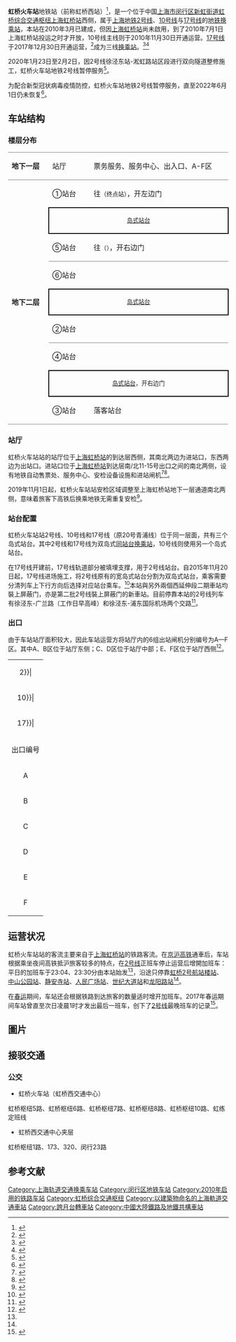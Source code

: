 {{About|[[上海地铁|上海地铁]]车站|[[中国铁路|中国铁路]]车站|上海虹桥站}}
{{NoteTA |G1=Railway |G2=Transport}}
{{Infobox station
|name = 虹桥火车站
|eng_name = Hongqiao Railway Station
|symbol_right =
|linecolour = {{上海地铁颜色|2|yes}}
|linecolour2 = {{上海地铁颜色|10|yes}}
|linecolour3 = {{上海地铁颜色|17|yes}}
|image = Hongqiao Railway Station Station Line 10 Platform.jpg
|caption = 虹桥火车站站10号线站台
|other_name = 
|country = {{PRC}}
|borough = [[上海市|上海市]][[闵行区|闵行区]][[新虹街道|新虹街道]]
|address = [[虹桥综合交通枢纽|虹桥综合交通枢纽]]地下[[上海虹桥站|上海虹桥站]]西侧
|coordinates = {{coord|31|11|45|N|121|18|29|E|type:railwaystation}}
|elevation = 
|owned = [[上海申通地铁集团|上海申通地铁集团]]
|operator = [[上海地铁|上海地铁]]
|lines = {{上海地铁线路名|2|SL}}<br/>{{上海地铁线路名|10|SL}}<br/>{{上海地铁线路名|17|SL}}
|distance = 
|platform = {{上海地铁线路名|2|S}}、{{上海地铁线路名|17|S}}：2個[[島式月台|島式月台]]<br/>{{上海地铁线路名|10|S}}：1個[[島式月台|島式月台]]
|tracks = 6条
|bus_routes = 
|bus_stands = 
|connections = {{rint|cn|rail}} [[上海虹桥站|上海虹桥站]]<br/>{{rint|bus|1}} 上海虹桥客运西站
|structure = 地下车站
|hall = 地下站厅
|depth = 
|levels = 
|interchange = 站厅换乘、站台换乘
|exits = 6个
|architect = 
|architectural_style = 
|colour = 
|type = 
|status = 运营中
|code = {{上海地铁线路名|10|S}}：L10/01
|classification = 
|website = 
|built = 
|opened = {{上海地铁线路名|2|S}}：{{Start date|2010|7|1|df=y}}<br/>{{上海地铁线路名|10|S}}：{{Start date|2010|11|30|df=y}}<br/>{{上海地铁线路名|17|S}}：{{Start date|2017|12|30|df=y}}
|closed = 
|former = 
|pass_year = 
|passengers = 
|pass_system = 
|pass_rank = 
|mpassengers = 
|trains = 
|station_hours = 
|hours = 
|first = {{collapsible list
 |title = 　
 |
{{上海地铁线路名|2|S}}
:往{{上海地铁起讫站|2|L}}：6:07
:往{{上海地铁起讫站|2|R}}：5:31
{{上海地铁线路名|10|S}}
:往{{上海地铁起讫站|10|R}}：5:25
{{上海地铁线路名|17|S}}
:往{{上海地铁起讫站|17|L}}：6:00
}}
|last = {{collapsible list
 |title = 　
 |
{{上海地铁线路名|2|S}}
:往{{上海地铁起讫站|2|L}}：0:00
:往{{上海地铁起讫站|2|R}}：21:33
:往{{站|广兰路}}：22:48
{{上海地铁线路名|10|S}}
:往{{上海地铁起讫站|10|R}}：22:30
{{上海地铁线路名|17|S}}
:往{{上海地铁起讫站|17|L}}：22:30
}}
|adjacent = {{Adjacent stations|system=上海地铁
|line1=2|left1=徐泾东|right1=虹桥2号航站楼
|line2=10|right2=虹桥2号航站楼|note-mid2=L10/01|note-right2=L10/02
|line3=17|right3=诸光路}}
|route_map = {{Routemap|inline=yes|map=
utSTRf\utENDEa\utENDEa\utSTRg\utSTRg\utSTRf~~ ~~{{rmr|Licon=U|{{站|虹桥2号航站楼}}，2、10号线}}
utSTR\utABZg2\utABZg3\utSTR\utSTR+tc2\utABZg3
utSTR\utABZg+1\utABZg+4\utSTR\utABZg+1\utSTR+tc4
utSTR+BSl\utSTR+BSr\utSTR+BSl\utSTR+BSr\utSTR+BSl\utSTR+BSr
utSTR+BSl\utSTR+BSr\utSTR+BSl\utSTR+BSr\utSTR+BSl\utSTR+BSr
\utSTR+tc2\utABZg3!~utABZg2\utSTR+c3\utSTR\utSTR\utSTR2\utSTRc3
\\utABZg+1\utSTR+tc4!~utSTR+tc1\utABZg+4\utSTR\utABZg2\utSTRc13\utABZ4+2f\utSTRc3
\\utSTR+tc2\utSTR3!~utSTRc2\utSTR3\utSTR+tc2\utABZg3!~utSTRc1\utABZ4+2f\utABZg3!~utSTRc13\utSTR+4
\utSTRc2\utKRZ3+1to!~utSTRc2\utSTR3+1!~utSTRc4\utSTRc4\utABZg+1\utSTR+tc4\utABZg+1\utABZg+4\utSTR
utSTRc2\utSTR3+1!~utSTRc2\utKRZ3+1to!~utSTRc4\utSTRc4\\utSTR\utSTR\utSTR\utSTR\utSTR
utSTR3+1!~utSTRc2\utSTR3+1!~utSTRc4\utSTR2!~utSTRc4\utSTRc3\\utSTR\utENDEe\utENDEe\utENDEe\utENDEe
utSTR3+1!~utSTRc4\utSTRc4\utSTRc1\utSTR2+4\utSTRc3\utSTR\\\\~~ ~~{{rmr|Licon=L|{{站|诸光路}}，17号线}}
utSTRc4\\\utSTRc1\utSTR+4\utSTR\\\\
utSTRf\utSTRg~~ ~~{{rmr|Licon=D|{{站|徐泾东}}，2号线}}
}}
}}
'''虹桥火车站'''地铁站（前称虹桥西站）<ref>{{Cite web |url=http://www.jfdaily.com/news/xwsh/200902/t20090206_528499.htm |title=10号线一期31车站定名 一期主线世博前建成 |access-date=2009-02-06 |archive-date=2012-09-10 |archive-url=https://archive.is/20120910095111/http://www.jfdaily.com/news/xwsh/200902/t20090206_528499.htm |dead-url=yes }}</ref>，是一个位于中国[[上海市|上海市]][[闵行区|闵行区]][[新虹街道|新虹街道]][[虹桥综合交通枢纽|虹桥综合交通枢纽]][[上海虹桥站|上海虹桥站]]西侧，属于[[上海地铁|上海地铁]][[上海轨道交通2号线|2号线]]、[[上海轨道交通10号线|10号线]]与[[上海轨道交通17号线|17号线]]的[[地铁车站|地铁]][[换乘站|换乘站]]，本站在2010年3月已建成，但因[[上海虹桥站|上海虹桥站]]尚未啟用，到了2010年7月1日上海虹桥站投运之时才开放，10号线主线则于2010年11月30日开通运营。[[上海轨道交通17号线|17号线]]于2017年12月30日开通运营，<ref name=":0">{{Cite web|url=http://www.shmetro.com/node49/201712/con115013.htm|title=9号线三期、17号线2017年12月30日起载客试运营|accessdate=2017-12-30|author=|date=|work=|publisher=上海地铁|archive-date=2018-08-17|archive-url=https://web.archive.org/web/20180817161226/http://www.shmetro.com/node49/201712/con115013.htm|dead-url=no}}</ref>成为三线[[换乘站|换乘站]]。<ref>{{cite news|url=http://news.xinhuanet.com/politics/2007-12/18/content_7271746.htm|publisher=新华网|title=虹桥交通枢纽地下空间规划初定 五条轨交进枢纽|date=2007-12-18|accessdate=2008-01-10|archive-date=2016-06-25|archive-url=https://web.archive.org/web/20160625081903/http://news.xinhuanet.com/politics/2007-12/18/content_7271746.htm|dead-url=no}}</ref><ref>{{cite news|url=http://xwcb.eastday.com/c/20071213/u1a382814.html|publisher=东方网-上海频道|title=虹桥交通枢纽规划公示 2号和10号线在虹桥均设两站|date=2007-12-13|accessdate=2008-01-10|archive-date=2020-06-07|archive-url=https://web.archive.org/web/20200607074713/http://xwcb.eastday.com/c/20071213/u1a382814.html|dead-url=no}}</ref>

2020年1月23日至2月2日，因2号线徐泾东站-淞虹路站区段进行双向隧道整修施工，虹桥火车站地铁2号线暂停服务<ref>{{Cite web|url=https://tech.sina.com.cn/roll/2020-01-11/doc-iihnzhha1786037.shtml|title=春节前后上海地铁2、9号线部分区段临时停运整修，出行指南请收好|accessdate=2020-01-11|publisher=界面新闻|author=杨霞|archive-date=2020-01-11|archive-url=https://web.archive.org/web/20200111090405/https://tech.sina.com.cn/roll/2020-01-11/doc-iihnzhha1786037.shtml|dead-url=no}}</ref>。

为配合新型冠状病毒疫情防控，虹桥火车站地铁2号线暂停服务，直至2022年6月1日仍未恢复<ref>{{Cite web|title=重要运营信息公告|url=https://m.weibo.cn/1742987497/4775171712091256|date=2022-05-31|publisher=[[上海地铁|上海地铁]]|access-date=2022-05-31|archive-date=2022-05-31|archive-url=https://archive.is/23YLg|archive-date=2022-06-09}}</ref>。

==车站结构==
===楼层分布===
{|cellspacing=0 cellpadding=3
|style="border-top:solid 1px gray;border-bottom:solid 1px gray;" width=100|'''地下一层'''
|style="border-top:solid 1px gray;border-bottom:solid 1px gray;" width=100|站厅
|style="border-top:solid 1px gray;border-bottom:solid 1px gray;" width=400|票务服务、服务中心、出入口、A-F区
|-
|style="border-bottom:solid 1px gray;" rowspan=9|'''地下二层'''
|①站台
|{{arrow|L}} {{上海地铁线路名|2}}往{{站|徐泾东}}<small>（终点站）</small>，开左边门
|-
|style="border-top:solid 2px black;border-right:solid 2px black;border-left:solid 2px black;border-bottom:solid 2px black;" colspan=2|<center><small>[[岛式站台|岛式站台]]</small></center>
|-
|style="border-bottom:solid 1px gray;"|⑤站台
|style="border-bottom:solid 1px gray;"|{{arrow|L}} {{上海地铁线路名|17}}往{{站|东方绿舟}}<small>（{{站|诸光路}}）</small>，开右边门
|-
|⑥站台
|{{split text|{{0|{{arrow|L}}}} {{上海地铁线路名|17}}落客站台，开右边门|{{arrow|R}}}}
|-
|style="border-top:solid 2px black;border-right:solid 2px black;border-left:solid 2px black;border-bottom:solid 2px black;" colspan=2|<center><small>[[岛式站台|岛式站台]]</small></center>
|-
|style="border-bottom:solid 1px gray;"|②站台
|style="border-bottom:solid 1px gray;"|{{split text|{{0|{{arrow|L}}}} {{上海地铁线路名|2}}往{{站|浦东国际机场}}<small>（{{站|虹桥2号航站楼}}）</small>，开左边门|{{arrow|R}}}}
|-
|④站台
|{{split text|{{0|{{arrow|L}}}} {{上海地铁线路名|10}}往{{站|基隆路}}<small>（{{站|虹桥2号航站楼}}）</small>|{{arrow|R}}}}
|-
|style="border-top:solid 2px black;border-right:solid 2px black;border-left:solid 2px black;border-bottom:solid 2px black;" colspan=2|<center><small>[[岛式站台|岛式站台]]，开右边门</small></center>
|-
|style="border-bottom:solid 1px gray;"|③站台
|style="border-bottom:solid 1px gray;"|{{arrow|L}} {{上海地铁线路名|10}}落客站台
|}

===站厅===
{{multiple image|align=right|direction=vertical|width=220
|image1=201706 Concourse of Hongqiao Railway Station.jpg|caption1=站厅
|image2=View in Hongqiao Railway Station 2.jpg|caption2=站厅
}}
虹桥火车站站的站厅位于[[上海虹桥站|上海虹桥站]]的到达层西侧，其南北两边为进站口，东西两边为出站口。进站口位于[[上海虹桥站|上海虹桥站]]到达层南/北11-15号出口之间的南北两侧，设有地铁自动售票处、服务中心、安检设备设施和进站闸机<ref name="metro">{{cite web|title=解放牛网：85台闸机60个窗口50块导向 地铁虹桥火车站准备好了|url=http://shmetro.com/node131/201006/con104565.htm|publisher=上海地铁|date=2010-06-29|access-date=2017-08-03|archive-date=2017-08-03|archive-url=https://web.archive.org/web/20170803212257/http://shmetro.com/node131/201006/con104565.htm|dead-url=no}}</ref><ref>{{cite news|title=2010年7月1日上海地铁2号线虹桥火车站开通（图片集）|url=http://www.shmetro.com/node163/201007/con104719.htm|publisher=上海地铁|date=2010-07-07|accessdate=2017-08-03|archive-date=2017-08-03|archive-url=https://web.archive.org/web/20170803212658/http://www.shmetro.com/node163/201007/con104719.htm|dead-url=no}}</ref>。

2019年11月1日起，虹桥火车站站安检区域调整至上海虹桥站地下一层通道南北两侧，意味着旅客下高铁后换乘地铁无需重复安检<ref>{{cite news|title=自11月1日起，虹桥火车站下高铁进地铁不必再安检|url=http://www.shhqcbd.gov.cn/html/shhq/shhq_zxdt_tpxw/Info/Detail_9101.htm|publisher=虹桥商务区管委会办公室|date=2019-10-31|accessdate=2019-12-03|archive-date=2020-06-07|archive-url=https://web.archive.org/web/20200607074751/http://www.shhqcbd.gov.cn/html/shhq/shhq_zxdt_tpxw/Info/Detail_9101.htm|dead-url=no}}</ref>。
{{Multiple image|align     = center|direction = vertical|width=700
|image1=201801 Concourse Panorama of Hongqiao Railway Station.jpg|caption1=站厅全景
}}

===站台配置===
{{multiple image|align=right|direction=vertical|width=220
|image1=Platform of Hongqiao Railway Station (Line 10) 2.jpg|caption1=10号线站台
|image2=Platform of Hongqiao Railway Station (Line 2 & 17).jpg|caption2=2号线往{{站|浦东国际机场}}方向站台和17号线终到站台
|image3=201801 L2,17 Westbound Platform at Hongqiao Railway Station.jpg|caption3=2号线往{{站|徐泾东}}方向和17号线往{{站|东方绿舟}}方向站台全景
|image4=9967虹桥火车站17号线填埋部分.JPG|caption4=[[上海地铁17号线|17号线]]进入车站施工前，2号线东西向站线间设有超宽[[岛式站台|岛式站台]]，中间预留17号线站台（2014年4月）
}}
虹桥火车站站2号线、10号线和17号线（原20号青浦线）位于同一层面，共有三个岛式站台。其中2号线和17号线为双岛式[[同站台换乘站|同站台换乘站]]，10号线则使用另一个岛式站台。

在17号线开建前，17号线轨道部分被填埋支撑，用于2号线站台。自2015年11月20日起，17号线进场施工，将2号线原有的宽岛式站台分割为双岛式站台，乘客需要分清列车上下行方向后选择对应站台乘车。<ref>{{Cite web |url=http://ww4.sinaimg.cn/large/67e3e0e9gw1ey7luq9pjoj20hs0no0x1.jpg |title=17号线进场施工，自今日起虹桥火车站2号线站台设置围挡 |access-date=2015-11-20 |archive-date=2020-11-03 |archive-url=https://web.archive.org/web/20201103165518/http://ww4.sinaimg.cn/large/67e3e0e9gw1ey7luq9pjoj20hs0no0x1.jpg |dead-url=no }}</ref>本站與另外兩個西延伸段二期車站均裝上屏蔽门，亦是第二批2号线裝上屏蔽门的新車站。目前停靠本站的2号线列车有徐泾东-广兰路（工作日早高峰）和徐泾东-浦东国际机场两个交路<ref name="l2s">{{cite news|title=沪地铁2号线19日起末班车时间延后 部分列车直通浦东机场|url=http://sh.xinhuanet.com/2019-04/17/c_137983412.htm|publisher=新华网|date=2019-04-17|access-date=2019-09-11|archive-url=https://web.archive.org/web/20190902035358/http://sh.xinhuanet.com/2019-04/17/c_137983412.htm|archive-date=2019-09-02|dead-url=yes}}</ref>。
{{Multiple image|align     = center|direction = vertical|width=700
|image1=201801 L10 Platform Panorama of Hongqiao Railway Station.jpg|caption1=<center>10号线站台全景
|image2=201801 L2,17 Eastbound Platform Panorama of Hongqiao Railway Station.jpg|caption2=<center>2号线往{{站|浦东国际机场}}方向站台和17号线终到站台全景
|image3=201801 L2,17 Westbound Platform Panorama of Hongqiao Railway Station.jpg|caption3=<center>2号线往{{站|徐泾东}}方向和17号线往{{站|东方绿舟}}方向站台全景
}}

===出口===
{{multiple image|align=right|direction=vertical|width=220
|image1=Metro Hongqiao Railway Station north entrance after security area adjustment.jpg|caption1=北进站口，旅客下高铁后换乘地铁无需重复安检
|image3=|caption3=B区出站闸机
|image4=|caption4=C区出站闸机
}}
由于车站站厅面积较大，因此车站运营方将站厅内的6组出站闸机分别编号为A—F区。其中A、B区位于站厅东侧；C、D区位于站厅中部；E、F区位于站厅西侧<ref name="area">{{cite news|title=迎接京沪高铁通车  地铁完善配套服务 上海地铁虹桥枢纽再推运营新举措|url=http://www.shmetro.com/node70/node72/201106/con108517.htm|publisher=上海地铁|date=2011-06-28|accessdate=2017-08-03|archive-date=2017-08-03|archive-url=https://web.archive.org/web/20170803212720/http://www.shmetro.com/node70/node72/201106/con108517.htm|dead-url=no}}</ref>。
{| class="wikitable"
|colspan=4 align="center" bgcolor={{上海地铁颜色|2}}|
|-
|colspan=4 align="center" bgcolor={{上海地铁颜色|10}}|
|-
|colspan=4 align="center" bgcolor={{上海地铁颜色|17}}|
|-
! 出口编号 !! 建议前往目的地 !! 照片
|-
| align="center" | A || 火车售票处、京沪高铁出发层 ||
|-
| align="center" | B || 火车售票处、京沪高铁出发层 || [[File:Entrance_of_Hongqiao_Railway_Station.jpg|200px]]
|-
| align="center" | C || 火车出发层 || [[File:201706_Zone_C_of_Hongqiao_Railway_Station.jpg|200px]]
|-
| align="center" | D || 火车出发层 ||
|-
| align="center" | E || [[虹桥商务区|虹桥商务区]]、[[虹桥天地|虹桥天地]]、长途汽车 ||
|-
| align="center" | F || [[虹桥商务区|虹桥商务区]]、[[虹桥天地|虹桥天地]]、长途汽车 ||
|}

==运营状况==
虹桥火车站站的客流主要来自于[[上海虹桥站|上海虹桥站]]的铁路客流。在[[京沪高铁|京沪高铁]]通車后，车站根据乘坐夜间高铁抵沪旅客较多的特点，在[[上海轨道交通2号线|2号线]]正班车停止运营后增開加班车：平日的加班车于23:04、23:30分由本站始发<ref name="l2s"/>，沿途只停靠[[虹桥2号航站楼站|虹桥2号航站楼站]]、[[中山公园站_(上海市)|中山公园站]]、[[静安寺站|静安寺站]]、[[人民广场站_(上海市)|人民广场站]]、[[世纪大道站_(上海)|世纪大道站]]和[[龙阳路站|龙阳路站]]<ref name="area"/>。

在[[春运|春运]]期间，车站还会根据铁路到达旅客的数量适时增开加班车。2017年春运期间车站曾直至次日凌晨1时才发出最后一班车，创下了[[上海轨道交通2号线|2号线]]最晚班车的记录<ref>{{cite news|title=上海地铁2号线虹桥火车站首次延时至凌晨|url=http://cn.gaotie.cn/shanghai/2016-02-25/307763.html|publisher=高铁网|date=2016-02-05|accessdate=2017-08-03|archive-date=2020-08-02|archive-url=https://web.archive.org/web/20200802235908/http://cn.gaotie.cn/shanghai/2016-02-25/307763.html|dead-url=no}}</ref>。

==圖片==
{{Gallery
|File:201801 L2,17 Eastbound platform at Hongqiao Railway Station.jpg|2号线往{{站|浦东国际机场}}方向站台和17号线终到站台
|File:9980虹桥火车站2号线站台与列车.JPG|2号线往{{站|浦东国际机场}}方向站台
|File:9975虹桥火车站2号线站台.JPG|[[上海地铁17号线|17号线]]进入车站施工前，2号线东西向站线间设有超宽[[岛式站台|岛式站台]]，中间预留17号线站台（2014年4月）
|File:20151128虹桥火车站站17号线施工围挡.JPG|建築中的17号线站台（2015年11月）
|File:201706 Platform for L2 PVG Direction at Hongqiao Railway Station.jpg|建築中的17号线站台（2017年6月）
}}

==接驳交通==
{{main|上海虹桥站#公交#虹桥枢纽西交通中心}}
===公交===
*虹桥火车站（虹桥西交通中心）
虹桥枢纽5路、虹桥枢纽6路、虹桥枢纽7路、虹桥枢纽8路、虹桥枢纽10路、虹练定班线
*虹桥西交通中心夹层
虹桥枢纽1路、173、320、闵行23路

== 参考文献 ==
{{commonscat|Hongqiao Railway Station (Shanghai Metro)}}
{{Reflist|2}}

{{虹桥综合交通枢纽}}
{{上海轨道交通2号线}}
{{上海轨道交通10号线}}
{{上海轨道交通17号线}}
[[Category:上海轨道交通换乘车站|Category:上海轨道交通换乘车站]]
[[Category:闵行区地铁车站|Category:闵行区地铁车站]]
[[Category:2010年启用的铁路车站|Category:2010年启用的铁路车站]]
[[Category:虹桥综合交通枢纽|Category:虹桥综合交通枢纽]]
[[Category:以建築物命名的上海軌道交通車站|Category:以建築物命名的上海軌道交通車站]]
[[Category:跨月台轉車站|Category:跨月台轉車站]]
[[Category:中國大陸鐵路及地鐵共構車站|Category:中國大陸鐵路及地鐵共構車站]]